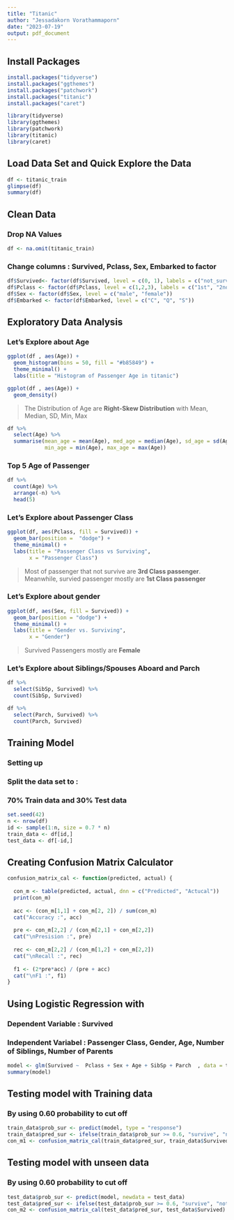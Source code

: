 ```yaml
---
title: "Titanic"
author: "Jessadakorn Vorathammaporn"
date: "2023-07-19"
output: pdf_document
---
```


## Install Packages \newline

```r
install.packages("tidyverse")
install.packages("ggthemes")
install.packages("patchwork")
install.packages("titanic")
install.packages("caret")

library(tidyverse)
library(ggthemes)
library(patchwork)
library(titanic)
library(caret)
```
\newpage

## Load Data Set and Quick Explore the Data \newline

```r
df <- titanic_train
glimpse(df)
summary(df)
```

## Clean Data \newline
### Drop NA Values \newline

```r
df <- na.omit(titanic_train)
```

### Change columns : Survived, Pclass, Sex, Embarked to factor \newline

```r

df$Survived<- factor(df$Survived, level = c(0, 1), labels = c("not_survive", "survive"))
df$Pclass <- factor(df$Pclass, level = c(1,2,3), labels = c("1st", "2nd", "3rd"))
df$Sex <- factor(df$Sex, level = c("male", "female"))
df$Embarked <- factor(df$Embarked, level = c("C", "Q", "S"))

```

\newpage

## Exploratory Data Analysis \newline
### Let's Explore about Age \newline

```r

ggplot(df , aes(Age)) +
  geom_histogram(bins = 50, fill = "#b85849") +
  theme_minimal() +
  labs(title = "Histogram of Passenger Age in titanic")

```

```r
ggplot(df , aes(Age)) +
  geom_density()
```

> The Distribution of Age are **Right-Skew Distribution** with Mean, Median, SD, Min, Max \newline

```r
df %>%
  select(Age) %>%
  summarise(mean_age = mean(Age), med_age = median(Age), sd_age = sd(Age), 
            min_age = min(Age), max_age = max(Age))
```

### Top 5 Age of Passenger \newline

```r
df %>%
  count(Age) %>%
  arrange(-n) %>%
  head(5)
```

### Let's Explore about Passenger Class \newline

```r
ggplot(df, aes(Pclass, fill = Survived)) +
  geom_bar(position =  "dodge") +
  theme_minimal() +
  labs(title = "Passenger Class vs Surviving",
       x = "Passenger Class")
```

> Most of passenger that not survive are **3rd Class passenger**.
> Meanwhile, survied passenger mostly are  **1st Class passenger** \newline

\newpage

### Let's Explore about gender \newline

```r
ggplot(df, aes(Sex, fill = Survived)) + 
  geom_bar(position = "dodge") +
  theme_minimal() +
  labs(title = "Gender vs. Surviving",
       x = "Gender")
```

> Survived Passengers mostly are **Female** \newline

\newpage

### Let's Explore about Siblings/Spouses Aboard and Parch \newline

```r
df %>%
  select(SibSp, Survived) %>%
  count(SibSp, Survived)

df %>%
  select(Parch, Survived) %>%
  count(Parch, Survived)
```

\newpage

## Training Model \newline
### Setting up
### Split the data set to : 
### 70% Train data and 30% Test data \newline

```r

set.seed(42)
n <- nrow(df)
id <- sample(1:n, size = 0.7 * n)
train_data <- df[id,]
test_data <- df[-id,]

```

## Creating Confusion Matrix Calculator \newline
```r

confusion_matrix_cal <- function(predicted, actual) {
  
  con_m <- table(predicted, actual, dnn = c("Predicted", "Actucal"))
  print(con_m)
  
  acc <- (con_m[1,1] + con_m[2, 2]) / sum(con_m)
  cat("Accuracy :", acc) 
  
  pre <- con_m[2,2] / (con_m[2,1] + con_m[2,2])
  cat("\nPresision :", pre)
  
  rec <- con_m[2,2] / (con_m[1,2] + con_m[2,2])
  cat("\nRecall :", rec)
  
  f1 <- (2*pre*acc) / (pre + acc)
  cat("\nF1 :", f1)
}

```

\newpage


## Using Logistic Regression with \newline 
### Dependent Variable : Survived 
### Independent Variabel : Passenger Class, Gender, Age, Number of Siblings, Number of Parents \newline 

```r
model <- glm(Survived ~  Pclass + Sex + Age + SibSp + Parch  , data = train_data, family = "binomial")
summary(model)
```

\newpage

## Testing model with Training data 
### By using 0.60 probability to cut off \newline

```r
train_data$prob_sur <- predict(model, type = "response")
train_data$pred_sur <- ifelse(train_data$prob_sur >= 0.6, "survive", "not_survive" )
con_m1 <- confusion_matrix_cal(train_data$pred_sur, train_data$Survived)
```

## Testing model with unseen data
### By using 0.60 probability to cut off \newline
```r
test_data$prob_sur <- predict(model, newdata = test_data)
test_data$pred_sur <- ifelse(test_data$prob_sur >= 0.6, "survive", "not_survive" )
con_m2 <- confusion_matrix_cal(test_data$pred_sur, test_data$Survived)
```




